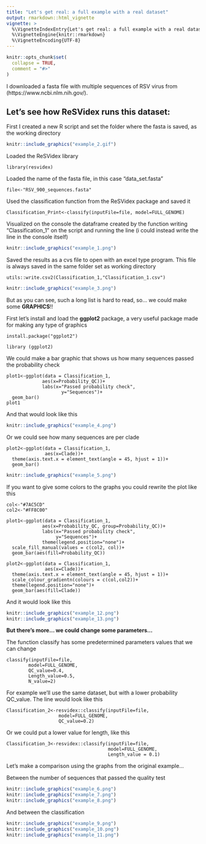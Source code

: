```yaml
---
title: "Let's get real: a full example with a real dataset"
output: rmarkdown::html_vignette
vignette: >
  %\VignetteIndexEntry{Let's get real: a full example with a real dataset}
  %\VignetteEngine{knitr::rmarkdown}
  %\VignetteEncoding{UTF-8}
---
```


```r
knitr::opts_chunk$set(
  collapse = TRUE,
  comment = "#>"
)
```

I downloaded a fasta file with multiple sequences of RSV virus from (https://www.ncbi.nlm.nih.gov/).

## Let's see how ReSVidex runs this dataset:

First I created a new R script and set the folder where the fasta is saved, as the working directory

```r
knitr::include_graphics("example_2.gif")
```

Loaded the ReSVidex library

```
library(resvidex)
```

Loaded the name of the fasta file, in this case "data_set.fasta"

```
file<-"RSV_900_sequences.fasta"
```

Used the classification function from the ReSVidex package and saved it

```
Classification_Print<-classify(inputFile=file, model=FULL_GENOME)
```

Visualized on the console the dataframe created by the function writing "Classification_1" on the script and running the line (i could instead write the line in the console itself)

```r
knitr::include_graphics("example_1.png")
```

Saved the results as a cvs file to open with an excel type program. This file is always saved in the same folder set as working directory

```
utils::write.csv2(Classification_1,"Classification_1.csv")
```

```r
knitr::include_graphics("example_3.png")
```

But as you can see, such a long list is hard to read, so... we could make some **GRAPHICS**!!

First let's install and load the **ggplot2** package, a very useful package made for making any type of graphics

```
install.package("ggplot2")

library (ggplot2)
```

We could make a bar graphic that shows us how many sequences passed the probability check

```
plot1<-ggplot(data = Classification_1,
             aes(x=Probability_QC))+
             labs(x="Passed probability check",
                    y="Sequences")+
  geom_bar()
plot1
```
And that would look like this

```r
knitr::include_graphics("example_4.png")
```

Or we could see how many sequences are per clade

```
plot2<-ggplot(data = Classification_1,
              aes(x=Clade))+
  theme(axis.text.x = element_text(angle = 45, hjust = 1))+
  geom_bar()
```

```r
knitr::include_graphics("example_5.png")
```

If you want to give some colors to the graphs you could rewrite the plot like this

```
col<-"#7AC5CD"
col2<-"#FF8C00"

plot1<-ggplot(data = Classification_1,
             aes(x=Probability_QC, group=Probability_QC))+
             labs(x="Passed probability check",
                  y="Sequences")+
             theme(legend.position="none")+
  scale_fill_manual(values = c(col2, col))+
  geom_bar(aes(fill=Probability_QC))

plot2<-ggplot(data = Classification_1,
              aes(x=Clade))+
  theme(axis.text.x = element_text(angle = 45, hjust = 1))+ 
  scale_colour_gradientn(colours = c(col,col2))+
  theme(legend.position="none")+
  geom_bar(aes(fill=Clade))
```

And it would look like this

```r
knitr::include_graphics("example_12.png")
knitr::include_graphics("example_13.png")

```


**But there's more... we could change some parameters...**

The function classify has some predetermined parameters values that we can change

```
classify(inputFile=file,
        model=FULL_GENOME,
        QC_value=0.4,
        Length_value=0.5,
        N_value=2)
```

For example we'll use the same dataset, but with a lower probability QC_value. The line would look like this

```
Classification_2<-resvidex::classify(inputFile=file,
                   model=FULL_GENOME,
                   QC_value=0.2)
```

Or we could put a lower value for length, like this

```
Classification_3<-resvidex::classify(inputFile=file,
                                     model=FULL_GENOME,
                                     Length_value = 0.1)
```

Let's make a comparison using the graphs from the original example...

Between the number of sequences that passed the quality test

```r
knitr::include_graphics("example_6.png")
knitr::include_graphics("example_7.png")
knitr::include_graphics("example_8.png")
```

And between the classification

```r
knitr::include_graphics("example_9.png")
knitr::include_graphics("example_10.png")
knitr::include_graphics("example_11.png")
```

